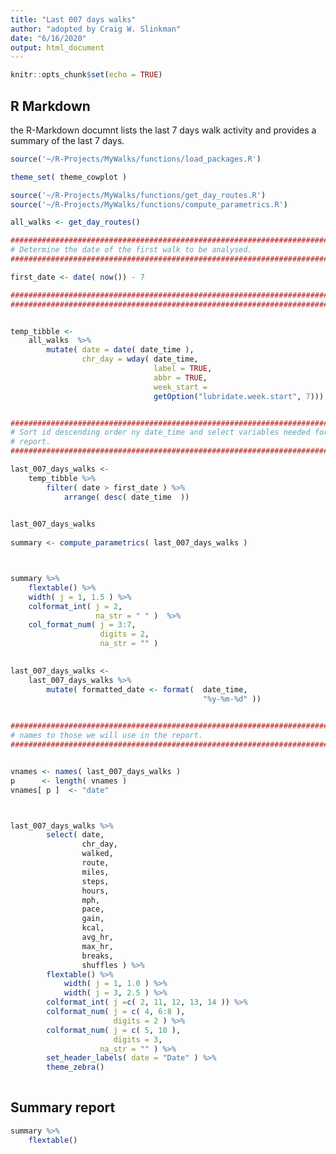 ```yaml
---
title: "Last 007 days walks"
author: "adopted by Craig W. Slinkman"
date: "6/16/2020"
output: html_document
---
```


```r
knitr::opts_chunk$set(echo = TRUE)
```

## R Markdown
the R-Markdown documnt lists the last 7 days walk activity and provides a summary of the last 7 days.

```r
source('~/R-Projects/MyWalks/functions/load_packages.R')
```

```r
theme_set( theme_cowplot )
```

```r
source('~/R-Projects/MyWalks/functions/get_day_routes.R')
source('~/R-Projects/MyWalks/functions/compute_parametrics.R')

```

```r
all_walks <- get_day_routes()
```

```r

############################################################################
# Determine the date of the first walk to be analysed.
############################################################################

first_date <- date( now()) - 7

############################################################################# Add plain date and chr_day for reporting.
############################################################################


temp_tibble <-    
    all_walks  %>% 
        mutate( date = date( date_time ),
                chr_day = wday( date_time,
                                label = TRUE,
                                abbr = TRUE,
                                week_start = 
                                getOption("lubridate.week.start", 7)))


###########################################################################
# Sort id descending order ny date_time and select variables needed for 
# report.
############################################################################

last_007_days_walks <- 
    temp_tibble %>% 
        filter( date > first_date ) %>% 
            arrange( desc( date_time  ))
                

last_007_days_walks               
            
summary <- compute_parametrics( last_007_days_walks )



summary %>% 
    flextable() %>% 
    width( j = 1, 1.5 ) %>% 
    colformat_int( j = 2,
                   na_str = " " )  %>% 
    col_format_num( j = 3:7,
                    digits = 2,
                    na_str = "" )
        


```

```r


last_007_days_walks <- 
    last_007_days_walks %>% 
        mutate( formatted_date <- format(  date_time, 
                                           "%y-%m-%d" ))
        

############################################################################ Get the tibble column names.  We then substitute the last two column
# names to those we will use in the report.
###########################################################################


vnames <- names( last_007_days_walks )
p      <- length( vnames )
vnames[ p ]  <- "date"



last_007_days_walks %>%
        select( date,
                chr_day,
                walked,
                route,
                miles,
                steps,
                hours,
                mph,
                pace,
                gain,
                kcal,
                avg_hr,
                max_hr,
                breaks,
                shuffles ) %>%
        flextable() %>% 
            width( j = 1, 1.0 ) %>% 
            width( j = 3, 2.5 ) %>% 
        colformat_int( j =c( 2, 11, 12, 13, 14 )) %>% 
        colformat_num( j = c( 4, 6:8 ),
                       digits = 2 ) %>% 
        colformat_num( j = c( 5, 10 ),
                       digits = 3,
                    na_str = "" ) %>% 
        set_header_labels( date = "Date" ) %>% 
        theme_zebra()
            
```


## Summary report

```r

summary %>% 
    flextable()

```

